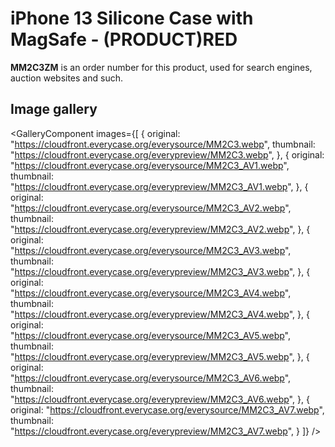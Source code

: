 
# iPhone 13 Silicone Case with MagSafe - (PRODUCT)RED

<Callout type='info' emoji='👉🏻'>**MM2C3ZM** is an order number for this product, used for search engines, auction websites and such.</Callout>

## Image gallery

<GalleryComponent
    images={[
      {
        original: "https://cloudfront.everycase.org/everysource/MM2C3.webp",
        thumbnail: "https://cloudfront.everycase.org/everypreview/MM2C3.webp",
      },
      {
        original: "https://cloudfront.everycase.org/everysource/MM2C3_AV1.webp",
        thumbnail: "https://cloudfront.everycase.org/everypreview/MM2C3_AV1.webp",
      },
      {
        original: "https://cloudfront.everycase.org/everysource/MM2C3_AV2.webp",
        thumbnail: "https://cloudfront.everycase.org/everypreview/MM2C3_AV2.webp",
      },
      {
        original: "https://cloudfront.everycase.org/everysource/MM2C3_AV3.webp",
        thumbnail: "https://cloudfront.everycase.org/everypreview/MM2C3_AV3.webp",
      },
      {
        original: "https://cloudfront.everycase.org/everysource/MM2C3_AV4.webp",
        thumbnail: "https://cloudfront.everycase.org/everypreview/MM2C3_AV4.webp",
      },
      {
        original: "https://cloudfront.everycase.org/everysource/MM2C3_AV5.webp",
        thumbnail: "https://cloudfront.everycase.org/everypreview/MM2C3_AV5.webp",
      },
      {
        original: "https://cloudfront.everycase.org/everysource/MM2C3_AV6.webp",
        thumbnail: "https://cloudfront.everycase.org/everypreview/MM2C3_AV6.webp",
      },
      {
        original: "https://cloudfront.everycase.org/everysource/MM2C3_AV7.webp",
        thumbnail: "https://cloudfront.everycase.org/everypreview/MM2C3_AV7.webp",
      }
    ]}
  />
